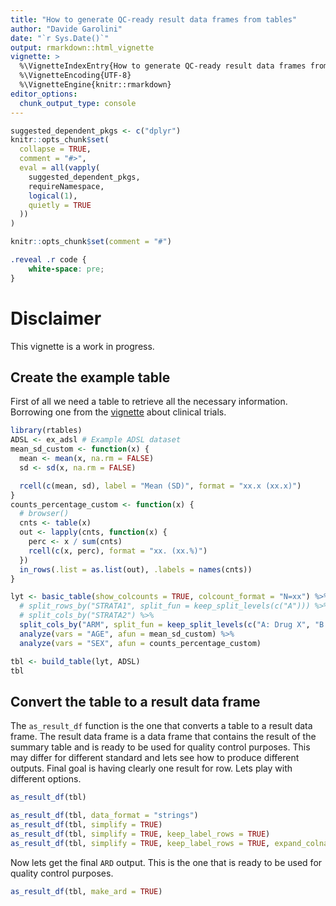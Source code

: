 ```yaml
---
title: "How to generate QC-ready result data frames from tables"
author: "Davide Garolini"
date: "`r Sys.Date()`"
output: rmarkdown::html_vignette
vignette: >
  %\VignetteIndexEntry{How to generate QC-ready result data frames from tables}
  %\VignetteEncoding{UTF-8}
  %\VignetteEngine{knitr::rmarkdown}
editor_options:
  chunk_output_type: console
---
```


```r
suggested_dependent_pkgs <- c("dplyr")
knitr::opts_chunk$set(
  collapse = TRUE,
  comment = "#>",
  eval = all(vapply(
    suggested_dependent_pkgs,
    requireNamespace,
    logical(1),
    quietly = TRUE
  ))
)
```

```r
knitr::opts_chunk$set(comment = "#")
```


```css
.reveal .r code {
    white-space: pre;
}
```
# Disclaimer

This vignette is a work in progress.

## Create the example table

First of all we need a table to retrieve all the necessary information. Borrowing one from the [vignette](https://insightsengineering.github.io/rtables/latest-tag/articles/clinical_trials.html) about clinical trials.

```r
library(rtables)
ADSL <- ex_adsl # Example ADSL dataset
mean_sd_custom <- function(x) {
  mean <- mean(x, na.rm = FALSE)
  sd <- sd(x, na.rm = FALSE)

  rcell(c(mean, sd), label = "Mean (SD)", format = "xx.x (xx.x)")
}
counts_percentage_custom <- function(x) {
  # browser()
  cnts <- table(x)
  out <- lapply(cnts, function(x) {
    perc <- x / sum(cnts)
    rcell(c(x, perc), format = "xx. (xx.%)")
  })
  in_rows(.list = as.list(out), .labels = names(cnts))
}

lyt <- basic_table(show_colcounts = TRUE, colcount_format = "N=xx") %>%
  # split_rows_by("STRATA1", split_fun = keep_split_levels(c("A"))) %>%
  # split_cols_by("STRATA2") %>%
  split_cols_by("ARM", split_fun = keep_split_levels(c("A: Drug X", "B: Placebo"))) %>%
  analyze(vars = "AGE", afun = mean_sd_custom) %>%
  analyze(vars = "SEX", afun = counts_percentage_custom)

tbl <- build_table(lyt, ADSL)
tbl
```

## Convert the table to a result data frame

The `as_result_df` function is the one that converts a table to a result data frame. The result data frame is a data frame that contains the result of the summary table and is ready to be used for quality control purposes. This may differ for different standard and lets see how to produce different outputs. Final goal is having clearly one result for row. Lets play with different options.

```r
as_result_df(tbl)

as_result_df(tbl, data_format = "strings")
as_result_df(tbl, simplify = TRUE)
as_result_df(tbl, simplify = TRUE, keep_label_rows = TRUE)
as_result_df(tbl, simplify = TRUE, keep_label_rows = TRUE, expand_colnames = TRUE)
```

Now lets get the final `ARD` output. This is the one that is ready to be used for quality control purposes.
```r
as_result_df(tbl, make_ard = TRUE)
```
